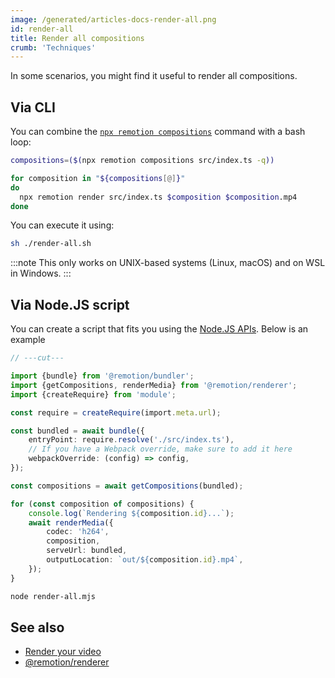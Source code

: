 ```yaml
---
image: /generated/articles-docs-render-all.png
id: render-all
title: Render all compositions
crumb: 'Techniques'
---
```


In some scenarios, you might find it useful to render all compositions.

## Via CLI

You can combine the [`npx remotion compositions`](/docs/cli/compositions) command with a bash loop:

```sh title="render-all.sh"
compositions=($(npx remotion compositions src/index.ts -q))

for composition in "${compositions[@]}"
do
  npx remotion render src/index.ts $composition $composition.mp4
done
```

You can execute it using:

```sh
sh ./render-all.sh
```

:::note
This only works on UNIX-based systems (Linux, macOS) and on WSL in Windows.
:::

## Via Node.JS script

You can create a script that fits you using the [Node.JS APIs](/docs/renderer). Below is an example

```ts twoslash title="render-all.mjs"
// ---cut---

import {bundle} from '@remotion/bundler';
import {getCompositions, renderMedia} from '@remotion/renderer';
import {createRequire} from 'module';

const require = createRequire(import.meta.url);

const bundled = await bundle({
	entryPoint: require.resolve('./src/index.ts'),
	// If you have a Webpack override, make sure to add it here
	webpackOverride: (config) => config,
});

const compositions = await getCompositions(bundled);

for (const composition of compositions) {
	console.log(`Rendering ${composition.id}...`);
	await renderMedia({
		codec: 'h264',
		composition,
		serveUrl: bundled,
		outputLocation: `out/${composition.id}.mp4`,
	});
}
```

```bash title="Execute"
node render-all.mjs
```

## See also

- [Render your video](/docs/render)
- [@remotion/renderer](/docs/renderer)
